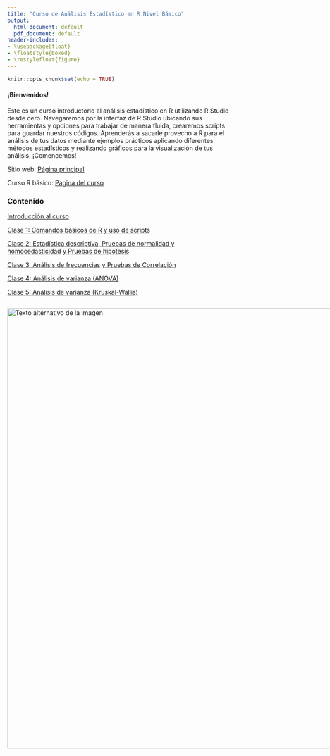 ---
title: "Curso de Análisis Estadístico en R Nivel Básico"
output:
  html_document: default
  pdf_document: default
header-includes:
- \usepackage{float}
- \floatstyle{boxed}
- \restylefloat{figure}
---

```{r setup, include=FALSE}
knitr::opts_chunk$set(echo = TRUE)
```

#### ¡Bienvenidos!

Este es un curso introductorio al análisis estadístico en R utilizando R Studio desde cero. Navegaremos por la interfaz de R Studio ubicando sus herramientas y opciones para trabajar de manera fluida, crearemos scripts para guardar nuestros códigos. Aprenderás a sacarle provecho a R para el análisis de tus datos mediante ejemplos prácticos aplicando diferentes métodos estadísticos y realizando gráficos para la visualización de tus análisis.
¡Comencemos!

Sitio web: [Página principal](https://www.hnbiology.org/)

Curso R básico: [Página del curso](https://www.hnbiology.org/)

### Contenido{.tabset .tabset-pills}

[Introducción al curso](Introduccion.html)

[Clase 1: Comandos básicos de R y uso de scripts](Comandos.html)

[Clase 2: Estadística descriptiva](Estadistica_descriptiva.html)[, Pruebas de normalidad y homocedasticidad](Pruebas_normalidad.html) [y Pruebas de hipótesis](T-Student.html)

[Clase 3: Análisis de frecuencias](Analisis_de_frecuencias.html) 
[y Pruebas de Correlación](Pruebas_de_correlacion.html)

[Clase 4: Análisis de varianza (ANOVA)](ANOVA.html)

[Clase 5: Análisis de varianza (Kruskal-Wallis)](Kruskal-Wallis.html)

<div style="display:flex; align-items:center;">
  <img src="Imagenes/HNBI_LOGO2.jpeg" alt="Texto alternativo de la imagen" style="width:1000px;">
</div>